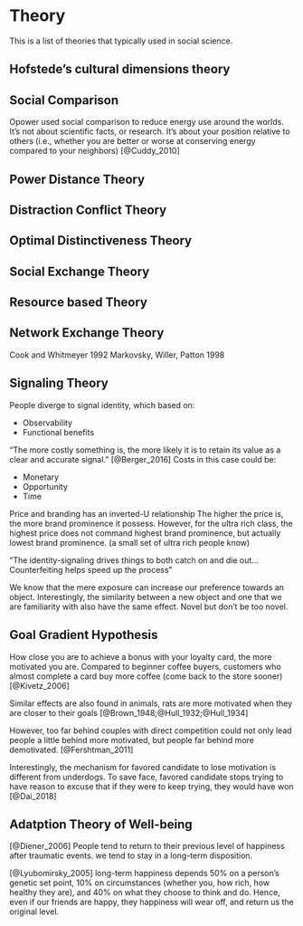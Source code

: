 # Theory

This is a list of theories that typically used in social science.

## Hofstede's cultural dimensions theory


## Social Comparison

Opower used social comparison to reduce energy use around the worlds. It's not about scientific facts, or research. It's about your position relative to others (i.e., whether you are better or worse at conserving energy compared to your neighbors) [@Cuddy_2010]

## Power Distance Theory



## Distraction Conflict Theory


## Optimal Distinctiveness Theory 


## Social Exchange Theory



## Resource based Theory

## Network Exchange Theory 
Cook and Whitmeyer 1992
Markovsky, Willer, Patton 1998 


## Signaling Theory 
People diverge to signal identity, which based on:  

 * Observability  
 * Functional benefits
 
"The more costly something is, the more likely it is to retain its value as a clear and accurate signal." [@Berger_2016]
Costs in this case could be:  

 * Monetary 
 * Opportunity 
 * Time 
 
Price and branding has an inverted-U relationship
The higher the price is, the more brand prominence it possess. 
However, for the ultra rich class, the highest price does not command highest brand prominence, but actually lowest brand prominence. (a small set of ultra rich people know)


"The identity-signaling drives things to both catch on and die out... Counterfeiting helps speed up the process "


We know that the mere exposure can increase our preference towards an object. Interestingly, the similarity between a new object and one that we are familiarity with also have the same effect. Novel but don't be too novel. 




## Goal Gradient Hypothesis

How close you are to achieve a bonus with your loyalty card, the more motivated you are. Compared to beginner coffee buyers, customers who almost complete a card buy more coffee (come back to the store sooner) [@Kivetz_2006]

Similar effects are also found in animals, rats are more motivated when they are closer to their goals [@Brown_1948;@Hull_1932;@Hull_1934]


However, too far behind couples with direct competition could not only lead people a little behind more motivated, but people far behind more demotivated. [@Fershtman_2011]

Interestingly, the mechanism for favored candidate to lose motivation is different from underdogs. To save face, favored candidate stops trying to have reason to excuse that if they were to keep trying, they would have won [@Dai_2018]


## Adatption Theory of Well-being
[@Diener_2006] People tend to return to their previous level of happiness after traumatic events. we tend to stay in a long-term disposition. 

[@Lyubomirsky_2005] long-term happiness depends 50% on a person's genetic set point, 10% on circumstances (whether you, how rich, how healthy they are), and 40% on what they choose to think and do. Hence, even if our friends are happy, they happiness will wear off, and return us the original level. 



